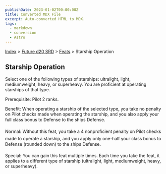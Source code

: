 ```yaml
---
publishDate: 2023-01-02T00:00:00Z
title: Converted MDX File
excerpt: Auto-converted HTML to MDX.
tags:
  - markdown
  - conversion
  - Astro
---
```


[Index](-index) > [Future d20 SRD](future-d20-srd-index) > [Feats](future-d20-srd-feats-index) > Starship Operation

## Starship Operation

Select one of the following types of starships: ultralight, light, mediumweight, heavy, or superheavy. You are proficient at operating starships of that type.

Prerequisite: Pilot 2 ranks.

Benefit: When operating a starship of the selected type, you take no penalty on Pilot checks made when operating the starship, and you also apply your full class bonus to Defense to the ships Defense.

Normal: Without this feat, you take a 4 nonproficient penalty on Pilot checks made to operate a starship, and you apply only one-half your class bonus to Defense (rounded down) to the ships Defense.

Special: You can gain this feat multiple times. Each time you take the feat, it applies to a different type of starship (ultralight, light, mediumweight, heavy, or superheavy).
